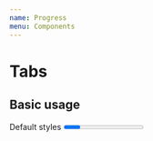 ```yaml
---
name: Progress
menu: Components
---
```



# Tabs

## Basic usage

<Playground>
  Default styles
  <Progress percentage={69} />
  <br />
  Custom color
  <Progress percentage={25} color={watermelon} />
  <br />
  Custom width
  <Progress percentage={33} color={tangerine} width='450px' />
  <br />
  Custom width and height
  <Progress percentage={85} color={amethyst} width='200px' height='10px' />
</Playground>
